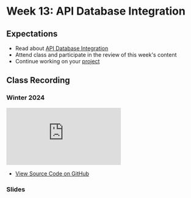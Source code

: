 
# Week 13: API Database Integration

## Expectations

- Read about [API Database Integration](/week-13/api-database-integration)
- Attend class and participate in the review of this week's content
- Continue working on your [project](/week-13/project)

## Class Recording

### Winter 2024

<iframe
  style={{ width: "100%", aspectRatio: "16/9" }}
  src="https://www.youtube.com/embed/ZVZzTKaagY8?si=AR3mgGKdOCxmO6kf"
  title="YouTube video player"
  referrerpolicy="strict-origin-when-cross-origin"
  frameborder="0"
  allow="accelerometer; autoplay; clipboard-write; encrypted-media; gyroscope; picture-in-picture; web-share"
  allowFullScreen="allowFullScreen"
></iframe>

- [View Source Code on GitHub ](https://github.com/warsylewicz/webdev2-demos/tree/13668bd63577c4a609c9967b174c8e521271f8ca/app/week-13)

### Slides


<Slideshow file="/week-13/slides" />
